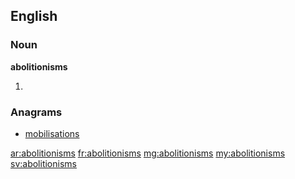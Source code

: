 ==English==

===Noun===
'''abolitionisms'''

# {{plural of|[[abolitionism]]}}

===Anagrams===
* [[mobilisations#English|mobilisations]]

[[ar:abolitionisms]]
[[fr:abolitionisms]]
[[mg:abolitionisms]]
[[my:abolitionisms]]
[[sv:abolitionisms]]